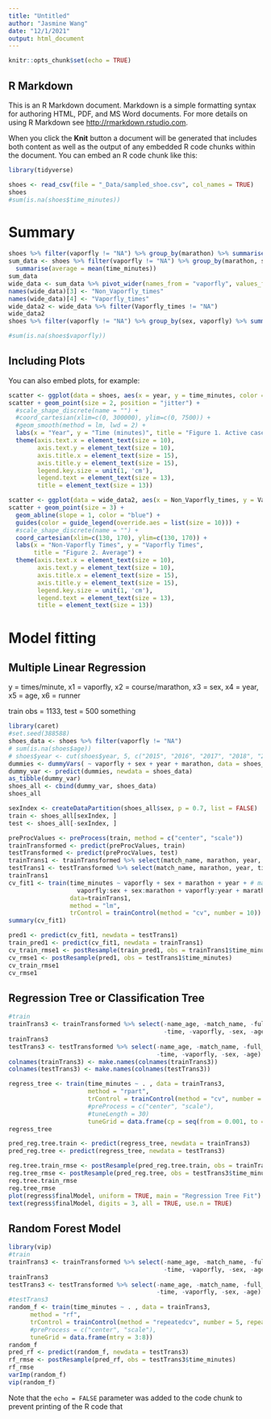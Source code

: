 ```yaml
---
title: "Untitled"
author: "Jasmine Wang"
date: "12/1/2021"
output: html_document
---
```


```r
knitr::opts_chunk$set(echo = TRUE)
```

## R Markdown

This is an R Markdown document. Markdown is a simple formatting syntax for authoring HTML, PDF, and MS Word documents. For more details on using R Markdown see <http://rmarkdown.rstudio.com>.

When you click the **Knit** button a document will be generated that includes both content as well as the output of any embedded R code chunks within the document. You can embed an R code chunk like this:

```r
library(tidyverse)

shoes <- read_csv(file = "_Data/sampled_shoe.csv", col_names = TRUE)
shoes
#sum(is.na(shoes$time_minutes))
```

# Summary

```r
shoes %>% filter(vaporfly != "NA") %>% group_by(marathon) %>% summarise(average = mean(time_minutes))
sum_data <- shoes %>% filter(vaporfly != "NA") %>% group_by(marathon, sex, vaporfly) %>% 
  summarise(average = mean(time_minutes))
sum_data
wide_data <- sum_data %>% pivot_wider(names_from = "vaporfly", values_from = "average")
names(wide_data)[3] <- "Non_Vaporfly_times"
names(wide_data)[4] <- "Vaporfly_times"
wide_data2 <- wide_data %>% filter(Vaporfly_times != "NA")
wide_data2
shoes %>% filter(vaporfly != "NA") %>% group_by(sex, vaporfly) %>% summarise(average = mean(time_minutes))

#sum(is.na(shoes$vaporfly))

```
## Including Plots

You can also embed plots, for example:

```r
scatter <- ggplot(data = shoes, aes(x = year, y = time_minutes, color = sex, shape = vaporfly))
scatter + geom_point(size = 2, position = "jitter") + 
  #scale_shape_discrete(name = "") + 
  #coord_cartesian(xlim=c(0, 300000), ylim=c(0, 7500)) +
  #geom_smooth(method = lm, lwd = 2) + 
  labs(x = "Year", y = "Time (minutes)", title = "Figure 1. Active cases vs Deaths for each Vaccine timeline in US") + 
  theme(axis.text.x = element_text(size = 10), 
        axis.text.y = element_text(size = 10), 
        axis.title.x = element_text(size = 15), 
        axis.title.y = element_text(size = 15), 
        legend.key.size = unit(1, 'cm'), 
        legend.text = element_text(size = 13), 
        title = element_text(size = 13))

scatter <- ggplot(data = wide_data2, aes(x = Non_Vaporfly_times, y = Vaporfly_times, color = sex))
scatter + geom_point(size = 3) + 
  geom_abline(slope = 1, color = "blue") + 
  guides(color = guide_legend(override.aes = list(size = 10))) + 
  #scale_shape_discrete(name = "") + 
  coord_cartesian(xlim=c(130, 170), ylim=c(130, 170)) + 
  labs(x = "Non-Vaporfly Times", y = "Vaporfly Times", 
       title = "Figure 2. Average") + 
  theme(axis.text.x = element_text(size = 10), 
        axis.text.y = element_text(size = 10), 
        axis.title.x = element_text(size = 15), 
        axis.title.y = element_text(size = 15), 
        legend.key.size = unit(1, 'cm'), 
        legend.text = element_text(size = 13), 
        title = element_text(size = 13))

```

# Model fitting

## Multiple Linear Regression

y = times/minute, x1 = vaporfly, x2 = course/marathon, x3 = sex, x4 = year, x5 = age, x6 = runner

train obs = 1133, test = 500 something

```r
library(caret)
#set.seed(388588)
shoes_data <- shoes %>% filter(vaporfly != "NA")
# sum(is.na(shoes$age))
# shoes$year <- cut(shoes$year, 5, c("2015", "2016", "2017", "2018", "2019"))
dummies <- dummyVars( ~ vaporfly + sex + year + marathon, data = shoes_data)
dummy_var <- predict(dummies, newdata = shoes_data)
as_tibble(dummy_var)
shoes_all <- cbind(dummy_var, shoes_data)
shoes_all

sexIndex <- createDataPartition(shoes_all$sex, p = 0.7, list = FALSE)
train <- shoes_all[sexIndex, ]
test <- shoes_all[-sexIndex, ]

preProcValues <- preProcess(train, method = c("center", "scale"))
trainTransformed <- predict(preProcValues, train)
testTransformed <- predict(preProcValues, test)
trainTrans1 <- trainTransformed %>% select(match_name, marathon, year, time_minutes, vaporfly, sex, age)
testTrans1 <- testTransformed %>% select(match_name, marathon, year, time_minutes, vaporfly, sex, age)
trainTrans1
cv_fit1 <- train(time_minutes ~ vaporfly + sex + marathon + year + # match_name + 
                   vaporfly:sex + sex:marathon + vaporfly:year + marathon:year, 
                 data=trainTrans1,
                 method = "lm",
                 trControl = trainControl(method = "cv", number = 10))
summary(cv_fit1)

pred1 <- predict(cv_fit1, newdata = testTrans1)
train_pred1 <- predict(cv_fit1, newdata = trainTrans1)
cv_train_rmse1 <- postResample(train_pred1, obs = trainTrans1$time_minutes)
cv_rmse1 <- postResample(pred1, obs = testTrans1$time_minutes)
cv_train_rmse1
cv_rmse1

```

## Regression Tree or Classification Tree

```r
#train
trainTrans3 <- trainTransformed %>% select(-name_age, -match_name, -full_name, -marathon, -year, -date, 
                                           -time, -vaporfly, -sex, -age)
trainTrans3
testTrans3 <- testTransformed %>% select(-name_age, -match_name, -full_name, -marathon, -year, -date, 
                                         -time, -vaporfly, -sex, -age)
colnames(trainTrans3) <- make.names(colnames(trainTrans3))
colnames(testTrans3) <- make.names(colnames(testTrans3))

regress_tree <- train(time_minutes ~ . , data = trainTrans3, 
                      method = "rpart", 
                      trControl = trainControl(method = "cv", number = 10),
                      #preProcess = c("center", "scale"),
                      #tuneLength = 30)
                      tuneGrid = data.frame(cp = seq(from = 0.001, to = 0.002, by = 0.00001)))
regress_tree

pred_reg.tree.train <- predict(regress_tree, newdata = trainTrans3)
pred_reg.tree <- predict(regress_tree, newdata = testTrans3)

reg.tree.train_rmse <- postResample(pred_reg.tree.train, obs = trainTrans3$time_minutes)
reg.tree_rmse <- postResample(pred_reg.tree, obs = testTrans3$time_minutes)
reg.tree.train_rmse
reg.tree_rmse
plot(regress$finalModel, uniform = TRUE, main = "Regression Tree Fit")
text(regress$finalModel, digits = 3, all = TRUE, use.n = TRUE)

```

## Random Forest Model

```r
library(vip)
#train
trainTrans3 <- trainTransformed %>% select(-name_age, -match_name, -full_name, -marathon, -year, -date, 
                                           -time, -vaporfly, -sex, -age)
trainTrans3
testTrans3 <- testTransformed %>% select(-name_age, -match_name, -full_name, -marathon, -year, -date, 
                                         -time, -vaporfly, -sex, -age)
#testTrans3
random_f <- train(time_minutes ~ . , data = trainTrans3,
      method = "rf",
      trControl = trainControl(method = "repeatedcv", number = 5, repeats = 3),
      #preProcess = c("center", "scale"),
      tuneGrid = data.frame(mtry = 3:8))
random_f
pred_rf <- predict(random_f, newdata = testTrans3)
rf_rmse <- postResample(pred_rf, obs = testTrans3$time_minutes)
rf_rmse
varImp(random_f)
vip(random_f)
```

Note that the `echo = FALSE` parameter was added to the code chunk to prevent printing of the R code that 
